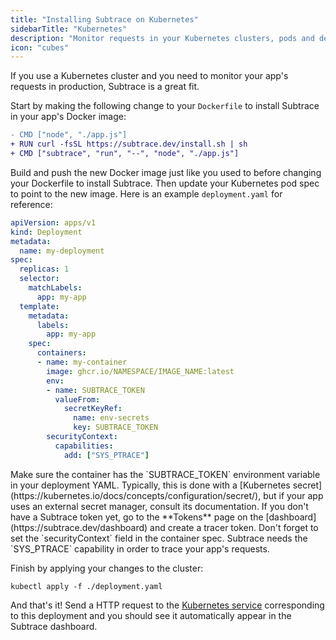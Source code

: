 ```yaml
---
title: "Installing Subtrace on Kubernetes"
sidebarTitle: "Kubernetes"
description: "Monitor requests in your Kubernetes clusters, pods and deployments with Subtrace."
icon: "cubes"
---
```


If you use a Kubernetes cluster and you need to monitor your app's requests in
production, Subtrace is a great fit.

Start by making the following change to your `Dockerfile` to install Subtrace
in your app's Docker image:

```diff
- CMD ["node", "./app.js"]
+ RUN curl -fsSL https://subtrace.dev/install.sh | sh
+ CMD ["subtrace", "run", "--", "node", "./app.js"]
```

Build and push the new Docker image just like you used to before changing your
Dockerfile to install Subtrace. Then update your Kubernetes pod spec to point
to the new image. Here is an example `deployment.yaml` for reference:

```yaml
apiVersion: apps/v1
kind: Deployment
metadata:
  name: my-deployment
spec:
  replicas: 1
  selector:
    matchLabels:
      app: my-app
  template:
    metadata:
      labels:
        app: my-app
    spec:
      containers:
      - name: my-container
        image: ghcr.io/NAMESPACE/IMAGE_NAME:latest
        env:
        - name: SUBTRACE_TOKEN
          valueFrom:
            secretKeyRef:
              name: env-secrets
              key: SUBTRACE_TOKEN
        securityContext:
          capabilities:
            add: ["SYS_PTRACE"]
```

<Tip>
Make sure the container has the `SUBTRACE_TOKEN` environment variable in your
deployment YAML. Typically, this is done with a [Kubernetes secret](https://kubernetes.io/docs/concepts/configuration/secret/), but if your
app uses an external secret manager, consult its documentation. If you don't
have a Subtrace token yet, go to the **Tokens** page on the
[dashboard](https://subtrace.dev/dashboard) and create a tracer token.
</Tip>

<Tip>
Don't forget to set the `securityContext` field in the container spec. Subtrace
needs the `SYS_PTRACE` capability in order to trace your app's requests.
</Tip>

Finish by applying your changes to the cluster:

```
kubectl apply -f ./deployment.yaml
```

And that's it! Send a HTTP request to the [Kubernetes service](https://kubernetes.io/docs/concepts/services-networking/service/)
corresponding to this deployment and you should see it automatically appear in
the Subtrace dashboard.
